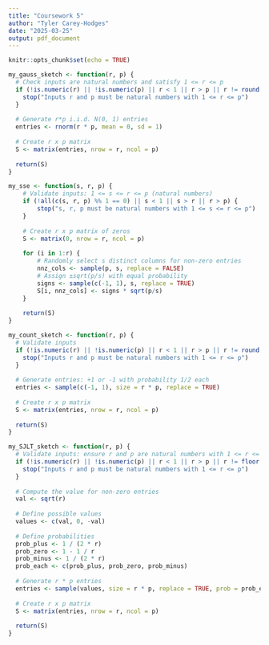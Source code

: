 ```yaml
---
title: "Coursework 5"
author: "Tyler Carey-Hodges"
date: "2025-03-25"
output: pdf_document
---
```


```r
knitr::opts_chunk$set(echo = TRUE)
```

```r
my_gauss_sketch <- function(r, p) {
  # Check inputs are natural numbers and satisfy 1 <= r <= p
  if (!is.numeric(r) || !is.numeric(p) || r < 1 || r > p || r != round(r) || p != round(p)) {
    stop("Inputs r and p must be natural numbers with 1 <= r <= p")
  }
  
  # Generate r*p i.i.d. N(0, 1) entries
  entries <- rnorm(r * p, mean = 0, sd = 1)
  
  # Create r x p matrix
  S <- matrix(entries, nrow = r, ncol = p)
  
  return(S)
}
```

```r
my_sse <- function(s, r, p) {
    # Validate inputs: 1 <= s <= r <= p (natural numbers)
    if (!all(c(s, r, p) %% 1 == 0) || s < 1 || s > r || r > p) {
        stop("s, r, p must be natural numbers with 1 <= s <= r <= p")
    }
    
    # Create r x p matrix of zeros
    S <- matrix(0, nrow = r, ncol = p)
    
    for (i in 1:r) {
        # Randomly select s distinct columns for non-zero entries
        nnz_cols <- sample(p, s, replace = FALSE)
        # Assign ±sqrt(p/s) with equal probability
        signs <- sample(c(-1, 1), s, replace = TRUE)
        S[i, nnz_cols] <- signs * sqrt(p/s)
    }
    
    return(S)
}
```

```r
my_count_sketch <- function(r, p) {
  # Validate inputs
  if (!is.numeric(r) || !is.numeric(p) || r < 1 || r > p || r != round(r) || p != round(p)) {
    stop("Inputs r and p must be natural numbers with 1 <= r <= p")
  }
  
  # Generate entries: +1 or -1 with probability 1/2 each
  entries <- sample(c(-1, 1), size = r * p, replace = TRUE)
  
  # Create r x p matrix
  S <- matrix(entries, nrow = r, ncol = p)
  
  return(S)
}
```

```r
my_SJLT_sketch <- function(r, p) {
  # Validate inputs: ensure r and p are natural numbers with 1 <= r <= p
  if (!is.numeric(r) || !is.numeric(p) || r < 1 || r > p || r != floor(r) || p != floor(p)) {
    stop("Inputs r and p must be natural numbers with 1 <= r <= p")
  }
  
  # Compute the value for non-zero entries
  val <- sqrt(r)
  
  # Define possible values
  values <- c(val, 0, -val)
  
  # Define probabilities
  prob_plus <- 1 / (2 * r)
  prob_zero <- 1 - 1 / r
  prob_minus <- 1 / (2 * r)
  prob_each <- c(prob_plus, prob_zero, prob_minus)
  
  # Generate r * p entries
  entries <- sample(values, size = r * p, replace = TRUE, prob = prob_each)
  
  # Create r x p matrix
  S <- matrix(entries, nrow = r, ncol = p)
  
  return(S)
}
```
